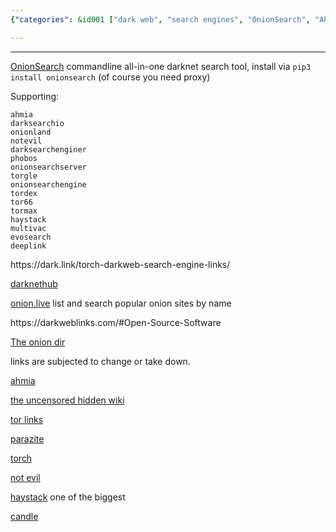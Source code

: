 ```yaml
---
{"categories": &id001 ["dark web", "search engines", "OnionSearch", "Ahmia", "Darksearchio", "haystack.onion", "gjobqjj7wyczbqie.onion"], "category": "Dark Web", "date": "2022-09-24 16:45:35", "description": "Dark Web Search Engines: Tools like OnionSearch, Ahmia, and Darksearchio allow access to various darknet search engines such as haystack.onion and gjobqjj7wyczbqie.onion. These search engines provide a way to navigate and find information on the dark web, which is often used for illicit activities and anonymous communication.", "tags": *id001, "title": "Dark Web Search Engine"}

---
```


------

[OnionSearch](https://github.com/megadose/OnionSearch) commandline all-in-one darknet search tool, install via `pip3 install onionsearch` (of course you need proxy)

Supporting:

```
ahmia
darksearchio
onionland
notevil
darksearchenginer
phobos
onionsearchserver
torgle
onionsearchengine
tordex
tor66
tormax
haystack
multivac
evosearch
deeplink

```

https://dark.link/torch-darkweb-search-engine-links/

[darknethub](https://darknethub.net)

[onion.live](https://onion.live) list and search popular onion sites by name

https://darkweblinks.com/#Open-Source-Software

[The onion dir](tfcw5fa2m66hxcbcg2lro7yzpstq2ioewysrv7u6iz5n26zysj6pqzid)

links are subjected to change or take down.

[ahmia](http://msydqstlz2kzerdg.onion/)

[the uncensored hidden wiki](http://zqktlwi4fecvo6ri.onion/wiki/index.php/Main_Page/)

[tor links](http://torlinkbgs6aabns.onion/)

[parazite](http://kpynyvym6xqi7wz2.onion/)

[torch](http://torchdeedp3i2jigzjdmfpn5ttjhthh5wbmda2rr3jvqjg5p77c54dqd.onion/)

[not evil](http://hss3uro2hsxfogfq.onion/)

[haystack](http://haystakvxad7wbk5.onion/) one of the biggest

[candle](http://gjobqjj7wyczbqie.onion/)

